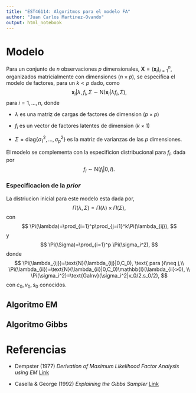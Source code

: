 ---
title: "EST46114: Algoritmos para el modelo FA"
author: "Juan Carlos Martinez-Ovando"
output: html_notebook
---

# Modelo
Para un conjunto de $n$ observaciones $p$ dimensionales, $\boldsymbol{X}=(\boldsymbol{x}_i)_{i=1}^n$, organizados matricialmente con dimensiones $(n\times p)$, se especifica el modelo de factores, para un $k<p$ dado, como
$$ 
\boldsymbol{x}_i|\lambda,f_i,\Sigma \sim \text{N}(\boldsymbol{x}_i|\lambda f_i,\Sigma),
$$
para $i=1,\ldots,n$, donde 

* $\lambda$ es una matriz de cargas de factores de dimension $(p\times p)$

* $f_i$ es un vector de factores latentes de dimension $(k\times 1)$

* $\Sigma=\text{diag}\{\sigma_1^2,\ldots,\sigma_p^2\}$ es la matriz de varianzas de las $p$ dimensiones.

El modelo se complementa con la especificion distribucional para $f_i$, dada por
$$
f_i \sim \text{N}(f_i|0,I).
$$

### Especificacion de la *prior*

La distriucion inicial para este modelo esta dada por,
$$
\Pi(\lambda,\Sigma)=\Pi(\lambda)\times \Pi(\Sigma),
$$
con
$$
\Pi(\lambda)=\prod_{i=1}^p\prod_{j=i1}^k\Pi(\lambda_{ij}),
$$
y
$$
\Pi(\Sigma)=\prod_{i=1}^p \Pi(\sigma_i^2),
$$
donde
$$
\Pi(\lambda_{ij})=\text{N}(\lambda_{ij}|0,C_0), \text{ para }i\neq j,\\
\Pi(\lambda_{ii})=\text{N}(\lambda_{ii}|0,C_0)\mathbb{I}(\lambda_{ii}>0), \\
\Pi(\sigma_i^2)=\text{GaInv}(\sigma_i^2|v_0/2.s_0/2),
$$
con $c_0,v_0,s_0$ conocidos.

## Algoritmo EM

## Algoritmo Gibbs

# Referencias

* Dempster (1977) *Derivation of Maximum Likelihood Factor Analysis using EM* [Link](http://web.mit.edu/6.435/www/Dempster77.pdf)

* Casella & George (1992) *Explaining the Gibbs Sampler* [Link](http://www2.stat.duke.edu/~scs/Courses/Stat376/Papers/Basic/CasellaGeorge1992.pdf) 